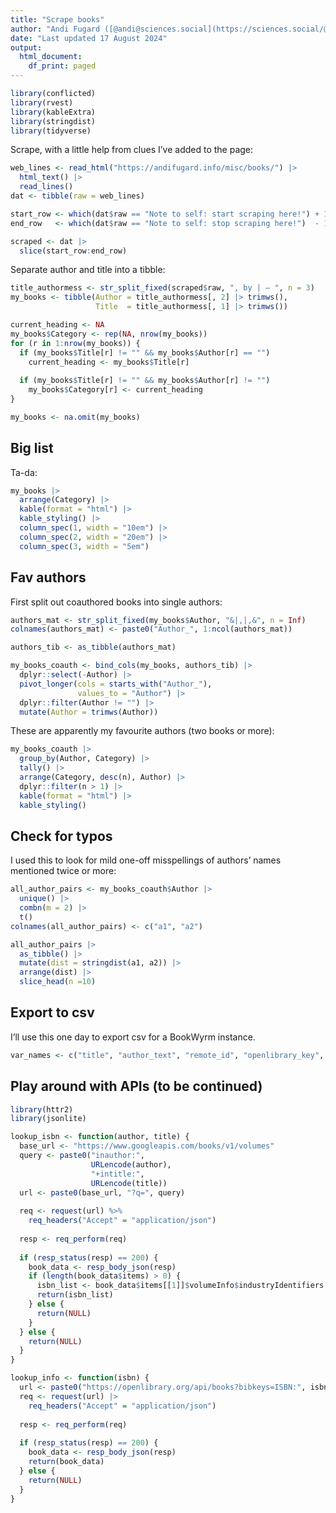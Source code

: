 ```yaml
---
title: "Scrape books"
author: "Andi Fugard ([@andi@sciences.social](https://sciences.social/@andi))"
date: "Last updated 17 August 2024"
output:
  html_document:
    df_print: paged
---
```



```r
library(conflicted)
library(rvest)
library(kableExtra)
library(stringdist)
library(tidyverse)
```


Scrape, with a little help from clues I've added to the page:

```r
web_lines <- read_html("https://andifugard.info/misc/books/") |>
  html_text() |>
  read_lines()
dat <- tibble(raw = web_lines)

start_row <- which(dat$raw == "Note to self: start scraping here!") + 1
end_row   <- which(dat$raw == "Note to self: stop scraping here!")  - 1

scraped <- dat |>
  slice(start_row:end_row)
```

Separate author and title into a tibble:

```r
title_authormess <- str_split_fixed(scraped$raw, ", by | – ", n = 3)
my_books <- tibble(Author = title_authormess[, 2] |> trimws(),
                   Title  = title_authormess[, 1] |> trimws())

current_heading <- NA
my_books$Category <- rep(NA, nrow(my_books))
for (r in 1:nrow(my_books)) {
  if (my_books$Title[r] != "" && my_books$Author[r] == "")
    current_heading <- my_books$Title[r]
  
  if (my_books$Title[r] != "" && my_books$Author[r] != "")
    my_books$Category[r] <- current_heading  
}

my_books <- na.omit(my_books)
```



## Big list


Ta-da:

```r
my_books |>
  arrange(Category) |>
  kable(format = "html") |>
  kable_styling() |>
  column_spec(1, width = "10em") |>
  column_spec(2, width = "20em") |>
  column_spec(3, width = "5em")
```


## Fav authors

First split out coauthored books into single authors:

```r
authors_mat <- str_split_fixed(my_books$Author, "&|,|,&", n = Inf)
colnames(authors_mat) <- paste0("Author_", 1:ncol(authors_mat))

authors_tib <- as_tibble(authors_mat)

my_books_coauth <- bind_cols(my_books, authors_tib) |>
  dplyr::select(-Author) |>
  pivot_longer(cols = starts_with("Author_"),
               values_to = "Author") |>
  dplyr::filter(Author != "") |>
  mutate(Author = trimws(Author))
```


These are apparently my favourite authors (two books or more):

```r
my_books_coauth |>
  group_by(Author, Category) |>
  tally() |>
  arrange(Category, desc(n), Author) |>
  dplyr::filter(n > 1) |>
  kable(format = "html") |>
  kable_styling()
```



## Check for typos

I used this to look for mild one-off misspellings of authors' names mentioned twice or more:

```r
all_author_pairs <- my_books_coauth$Author |>
  unique() |>
  combn(m = 2) |>
  t()
colnames(all_author_pairs) <- c("a1", "a2")

all_author_pairs |>
  as_tibble() |>
  mutate(dist = stringdist(a1, a2)) |>
  arrange(dist) |>
  slice_head(n =10)
```


## Export to csv

I'll use this one day to export csv for a BookWyrm instance.

```r
var_names <- c("title", "author_text", "remote_id", "openlibrary_key", "inventaire_id", "librarything_key", "goodreads_key", "bnf_id", "viaf", "wikidata", "asin", "aasin", "isfdb", "isbn_10", "isbn_13", "oclc_number", "start_date", "finish_date", "stopped_date", "rating", "review_name", "review_cw", "review_content", "review_published", "shelf", "shelf_name", "shelf_date")
```




## Play around with APIs (to be continued)

```r
library(httr2)
library(jsonlite)
```


```r
lookup_isbn <- function(author, title) {
  base_url <- "https://www.googleapis.com/books/v1/volumes"
  query <- paste0("inauthor:",
                  URLencode(author),
                  "+intitle:",
                  URLencode(title))
  url <- paste0(base_url, "?q=", query)
  
  req <- request(url) %>%
    req_headers("Accept" = "application/json")
  
  resp <- req_perform(req)
  
  if (resp_status(resp) == 200) {
    book_data <- resp_body_json(resp)
    if (length(book_data$items) > 0) {
      isbn_list <- book_data$items[[1]]$volumeInfo$industryIdentifiers
      return(isbn_list)
    } else {
      return(NULL)
    }
  } else {
    return(NULL)
  }
}

lookup_info <- function(isbn) {
  url <- paste0("https://openlibrary.org/api/books?bibkeys=ISBN:", isbn, "&format=json&jscmd=data")
  req <- request(url) |>
    req_headers("Accept" = "application/json")
  
  resp <- req_perform(req)
  
  if (resp_status(resp) == 200) {
    book_data <- resp_body_json(resp)
    return(book_data)
  } else {
    return(NULL)
  }
}
```


